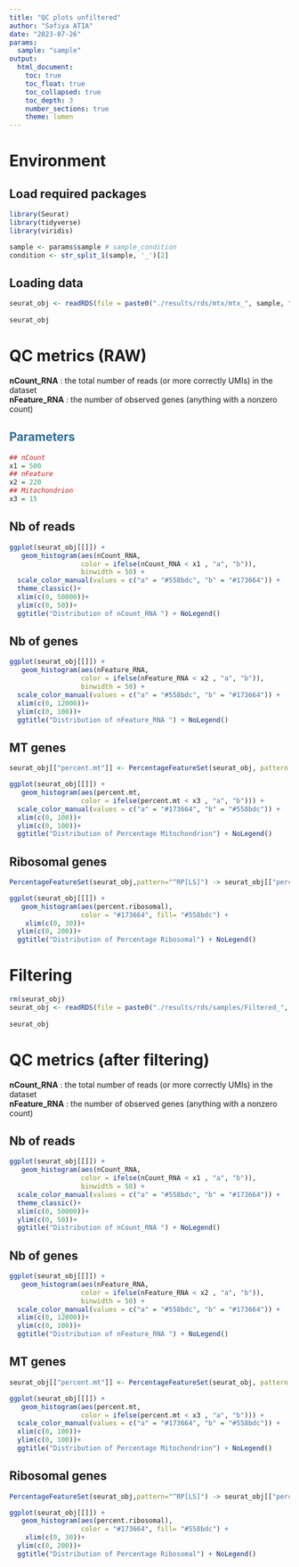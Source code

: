 ```yaml
---
title: "QC plots unfiltered"
author: "Safiya ATIA"
date: "2023-07-26"
params:
  sample: "sample"
output:
  html_document:
    toc: true
    toc_float: true
    toc_collapsed: true
    toc_depth: 3
    number_sections: true
    theme: lumen
---
```


# Environment  
## Load required packages  
```r
library(Seurat)
library(tidyverse)
library(viridis)
```

```r
sample <- params$sample # sample_condition
condition <- str_split_1(sample, '_')[2]
```

## Loading data  

```r
seurat_obj <- readRDS(file = paste0("./results/rds/mtx/mtx_", sample, ".rds"))
                
seurat_obj                  
```

# QC metrics (RAW)
**nCount_RNA** : the total number of reads (or more correctly UMIs) in the dataset  
**nFeature_RNA** : the number of observed genes (anything with a nonzero count)

##  <span style="color:#296d98;"> Parameters </span>  
```r
## nCount
x1 = 500
## nFeature
x2 = 220
## Mitochondrion
x3 = 15
```

## Nb of reads  
```r
ggplot(seurat_obj[[]]) + 
   geom_histogram(aes(nCount_RNA, 
                  color = ifelse(nCount_RNA < x1 , "a", "b")),
                  binwidth = 50) + 
  scale_color_manual(values = c("a" = "#558bdc", "b" = "#173664")) +
  theme_classic()+
  xlim(c(0, 50000))+
  ylim(c(0, 50))+
  ggtitle("Distribution of nCount_RNA ") + NoLegend()
```

## Nb of genes  
```r
ggplot(seurat_obj[[]]) + 
   geom_histogram(aes(nFeature_RNA, 
                  color = ifelse(nFeature_RNA < x2 , "a", "b")),
                  binwidth = 50) + 
  scale_color_manual(values = c("a" = "#558bdc", "b" = "#173664")) +
  xlim(c(0, 12000))+ 
  ylim(c(0, 100))+
  ggtitle("Distribution of nFeature_RNA ") + NoLegend()
```


## MT genes  

```r
seurat_obj[["percent.mt"]] <- PercentageFeatureSet(seurat_obj, pattern = "^MT-")

ggplot(seurat_obj[[]]) + 
   geom_histogram(aes(percent.mt, 
                  color = ifelse(percent.mt < x3 , "a", "b"))) + 
  scale_color_manual(values = c("a" = "#173664", "b" = "#558bdc")) + 
  xlim(c(0, 100))+ 
  ylim(c(0, 100))+
  ggtitle("Distribution of Percentage Mitochondrion") + NoLegend()
```

## Ribosomal genes  

```r
PercentageFeatureSet(seurat_obj,pattern="^RP[LS]") -> seurat_obj[["percent.ribosomal"]] 

ggplot(seurat_obj[[]]) + 
   geom_histogram(aes(percent.ribosomal), 
                  color = "#173664", fill= "#558bdc") + 
    xlim(c(0, 30))+ 
  ylim(c(0, 200))+
  ggtitle("Distribution of Percentage Ribosomal") + NoLegend()
```



# Filtering  
```r
rm(seurat_obj)
seurat_obj <- readRDS(file = paste0("./results/rds/samples/Filtered_", sample, ".rds"))
                
seurat_obj                  
```

# QC metrics (after filtering)
**nCount_RNA** : the total number of reads (or more correctly UMIs) in the dataset  
**nFeature_RNA** : the number of observed genes (anything with a nonzero count)

## Nb of reads  
```r
ggplot(seurat_obj[[]]) + 
   geom_histogram(aes(nCount_RNA, 
                  color = ifelse(nCount_RNA < x1 , "a", "b")),
                  binwidth = 50) + 
  scale_color_manual(values = c("a" = "#558bdc", "b" = "#173664")) +
  theme_classic()+
  xlim(c(0, 50000))+
  ylim(c(0, 50))+
  ggtitle("Distribution of nCount_RNA ") + NoLegend()
```

## Nb of genes  
```r
ggplot(seurat_obj[[]]) + 
   geom_histogram(aes(nFeature_RNA, 
                  color = ifelse(nFeature_RNA < x2 , "a", "b")),
                  binwidth = 50) + 
  scale_color_manual(values = c("a" = "#558bdc", "b" = "#173664")) +
  xlim(c(0, 12000))+ 
  ylim(c(0, 100))+
  ggtitle("Distribution of nFeature_RNA ") + NoLegend()
```


## MT genes  

```r
seurat_obj[["percent.mt"]] <- PercentageFeatureSet(seurat_obj, pattern = "^MT-")

ggplot(seurat_obj[[]]) + 
   geom_histogram(aes(percent.mt, 
                  color = ifelse(percent.mt < x3 , "a", "b"))) + 
  scale_color_manual(values = c("a" = "#173664", "b" = "#558bdc")) + 
  xlim(c(0, 100))+ 
  ylim(c(0, 100))+
  ggtitle("Distribution of Percentage Mitochondrion") + NoLegend()
```

## Ribosomal genes  

```r
PercentageFeatureSet(seurat_obj,pattern="^RP[LS]") -> seurat_obj[["percent.ribosomal"]] 

ggplot(seurat_obj[[]]) + 
   geom_histogram(aes(percent.ribosomal), 
                  color = "#173664", fill= "#558bdc") + 
    xlim(c(0, 30))+ 
  ylim(c(0, 200))+
  ggtitle("Distribution of Percentage Ribosomal") + NoLegend()
```
